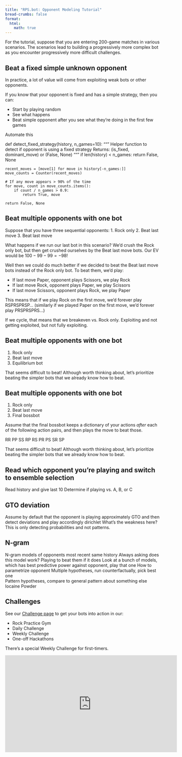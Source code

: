 ```yaml
---
title: "RPS.bot: Opponent Modeling Tutorial"
bread-crumbs: false
format:
  html:
    math: true
---
```

For the tutorial, suppose that you are entering 200-game matches in various scenarios. The scenarios lead to building a progressively more complex bot as you encounter progressively more difficult challenges. 

## Beat a fixed simple unknown opponent
In practice, a lot of value will come from exploiting weak bots or other opponents. 

If you know that your opponent is fixed and has a simple strategy, then you can: 

- Start by playing random
- See what happens
- Beat simple opponent after you see what they're doing in the first few games

Automate this 

def detect_fixed_strategy(history, n_games=10):
    """
    Helper function to detect if opponent is using a fixed strategy
    Returns: (is_fixed, dominant_move) or (False, None)
    """
    if len(history) < n_games:
        return False, None
    
    recent_moves = [move[1] for move in history[-n_games:]]
    move_counts = Counter(recent_moves)
    
    # If any move appears > 90% of the time
    for move, count in move_counts.items():
        if count / n_games > 0.9:
            return True, move
            
    return False, None

## Beat multiple opponents with one bot
Suppose that you have three sequential opponents: 
1. Rock only
2. Beat last move
3. Beat last move

What happens if we run our last bot in this scenario? We'd crush the Rock only bot, but then get crushed ourselves by the Beat last move bots. Our EV would be $100 - 99 - 99 = -98$! 

Well then we could do much better if we decided to beat the Beat last move bots instead of the Rock only bot. To beat them, we'd play: 

- If last move Paper, opponent plays Scissors, we play Rock
- If last move Rock, opponent plays Paper, we play Scissors
- If last move Scissors, opponent plays Rock, we play Paper

This means that if we play Rock on the first move, we'd forever play RSPRSPRSP... (similarly if we played Paper on the first move, we'd forever play PRSPRSPRS...)

If we cycle, that means that we breakeven vs. Rock only. Exploiting and not getting exploited, but not fully exploiting. 

## Beat multiple opponents with one bot
1. Rock only
2. Beat last move
3. Equilibrium bot

That seems difficult to beat! Although worth thinking about, let's prioritize beating the simpler bots that we already know how to beat. 


## Beat multiple opponents with one bot
1. Rock only
2. Beat last move
3. Final bossbot

Assume that the final bossbot keeps a dictionary of your actions *after* each of the following action pairs, and then plays the move to beat those. 

RR
PP
SS
RP
RS
PR
PS
SR
SP

That seems difficult to beat! Although worth thinking about, let's prioritize beating the simpler bots that we already know how to beat. 

## Read which opponent you're playing and switch to ensemble selection
Read history and give last 10
Determine if playing vs. A, B, or C

## GTO deviation
Assume by default that the opponent is playing approximately GTO and then detect deviations and play accordingly
dirichlet 
What's the weakness here? This is only detecting probabilities and not patterns. 

## N-gram 
N-gram models of opponents
most recent same history
Always asking does this model work? 
Playing to beat them if it does
Look at a bunch of models, which has best predictive power against opponent, play that one
How to parametrize opponent
Multiple hypotheses, run counterfactually, pick best one  
Pattern hypotheses, compare to general pattern about something else
Iocaine Powder

## Challenges
See our [Challenge page](rpsbotchallenge.qmd) to get your bots into action in our:

- Rock Practice Gym 
- Daily Challenge
- Weekly Challenge
- One-off Hackathons

There's a special Weekly Challenge for first-timers.

<iframe width="560" height="315" src="https://www.youtube.com/embed/b0SoKWLkmLU?si=0AQ3_NgHOe4tc4OU" title="YouTube video player" frameborder="0" allow="accelerometer; autoplay; clipboard-write; encrypted-media; gyroscope; picture-in-picture; web-share" referrerpolicy="strict-origin-when-cross-origin" allowfullscreen></iframe>